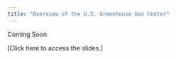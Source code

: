 ```yaml
---
title: "Overview of the U.S. Greenhouse Gas Center"
---
```

Coming Soon

[Click here to access the slides.]